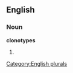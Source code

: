 ==English==

===Noun===
'''clonotypes'''

# {{plural of|[[clonotype]]}}

[[Category:English plurals]]